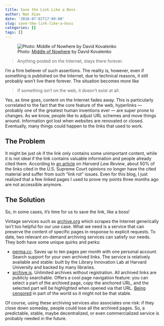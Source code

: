 ```yaml
---
title: Save the Link Like a Boss
author: Nan Xiao
date: '2018-07-01T17:00:00'
slug: save-the-link-like-a-boss
categories: []
tags: []
---
```


![Photo: [Middle of Nowhere](https://unsplash.com/photos/G85VuTpw6jg) by David Kovalenko](/image/middle-of-nowhere-david-kovalenko.jpg)

> Anything posted on the Internet, stays there forever.

I'm a firm believer of such assertions. The reality is, however, even if something is published on the Internet, due to technical reasons, it still probably won't live there forever. The situation becomes more like

> If something isn't on the web, it doesn't exist at all.

Yes, as time goes, content on the Internet fades away. This is particularly correlated to the fact that the core feature of the web, hyperlinks --- probably one of the greatest human inventions ever --- are super prone to changes. As we know, people like to adjust URL schemes and move things around. Information got lost when websites are renovated or closed. Eventually, many things could happen to the links that used to work.

## The Problem

It might be just ok if the link only contains some unimportant content, while it is not ideal if the link contains valuable information and people already cited them. According to [an article](https://harvardlawreview.org/2014/03/perma-scoping-and-addressing-the-problem-of-link-and-reference-rot-in-legal-citations/) on _Harvard Law Review_, about 50% of the links cited in the U.S. Supreme Court opinions no longer have the cited material and suffer from such "link rot" issues. Even for this blog, I just realized that a few linked pages I used to prove my points three months ago are not accessible anymore.

## The Solution

So, in some cases, it's time for us to save the link, like a boss!

Vintage services such as [archive.org](https://archive.org/) which scrapes the Internet generically isn't too helpful for our use case. What we need is a service that can preserve the content of specific pages in response to explicit requests. To date, two relevant on-demand archiving services can satisfy our needs. They both have some unique quirks and perks:

- [perma.cc](https://perma.cc/). Saves up to ten pages per month with one personal account. Search support for your own archived links. The service is relatively available and stable: built by the Library Innovation Lab at Harvard University and backed by many libraries.
- [archive.is](https://archive.is/). Unlimited archives without registration. All archived links are publicly searchable. Offers a cool page navigation feature: you can select a part of the archived page, copy the anchored URL, and the selected part will be highlighted when opened via that URL. [Being censored](https://en.wikipedia.org/wiki/Archive.is) in part of the world so it might not be that stable.

Of course, using these archiving services also associates one risk: if they close down someday, people could lose all the archived pages. So, a predictable, stable, maybe decentralized, or even commercialized service is probably needed in the future.
